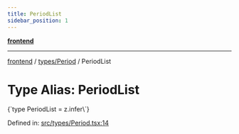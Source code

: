 ```yaml
---
title: PeriodList
sidebar_position: 1
---
```



[**frontend**](../../..)

***

[frontend](../../..) / [types/Period](..) / PeriodList

# Type Alias: PeriodList

<CodeBlock language="ts">
{`type PeriodList = z.infer\<typeof [PeriodListSchema](../variables/PeriodListSchema)\>`}
</CodeBlock>

Defined in: [src/types/Period.tsx:14](https://github.com/svsticky/CommitteeClash/blob/e5fd1c9fb89fe447a4c38e43ebba51eb1e51230c/frontend/src/types/Period.tsx#L14)
